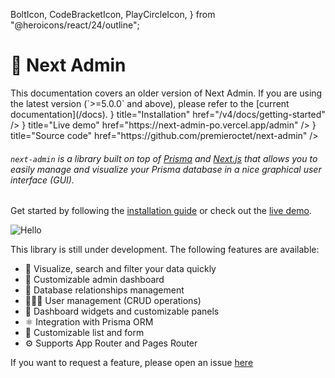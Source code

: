   BoltIcon,
  CodeBracketIcon,
  PlayCircleIcon,
} from "@heroicons/react/24/outline";

# 🧞 Next Admin

<Callout type="default">
  This documentation covers an older version of Next Admin. If you are using the
  latest version (`>=5.0.0` and above), please refer to the [current
  documentation](/docs).
</Callout>

<Cards>
  <Cards.Card
    icon={<BoltIcon />}
    title="Installation"
    href="/v4/docs/getting-started"
  />
  <Cards.Card
    icon={<PlayCircleIcon />}
    title="Live demo"
    href="https://next-admin-po.vercel.app/admin"
  />
  <Cards.Card
    icon={<CodeBracketIcon />}
    title="Source code"
    href="https://github.com/premieroctet/next-admin"
  />
</Cards>

###### `next-admin` is a library built on top of [Prisma](https://www.prisma.io/) and [Next.js](https://nextjs.org/) that allows you to easily manage and visualize your Prisma database in a nice graphical user interface (GUI).

Get started by following the [installation guide](/v4/docs/getting-started) or check out the [live demo](https://next-admin-po.vercel.app/admin).

![Hello](/screenshot.png)

This library is still under development. The following features are available:

- 👀 Visualize, search and filter your data quickly
- 💅 Customizable admin dashboard
- 💽 Database relationships management
- 👩🏻‍💻 User management (CRUD operations)
- 🎨 Dashboard widgets and customizable panels
- ⚛️ Integration with Prisma ORM
- 👔 Customizable list and form
- ⚙️ Supports App Router and Pages Router

If you want to request a feature, please open an issue [here](https://github.com/premieroctet/next-admin/issues/new)
